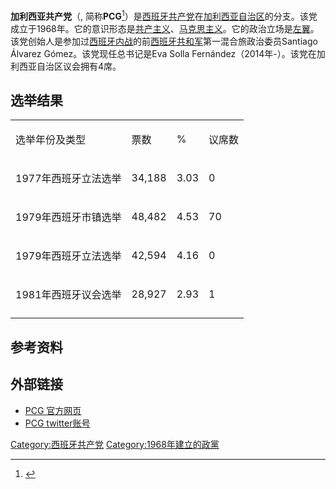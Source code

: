 {{Infobox political party
|name               = 加利西亚共产党
|native_name        = Partido Comunista de Galicia
|lang1              = 
|name_lang1         = 
|lang2              = 
|name_lang2         = 
|lang3              = 
|name_lang3         = 
|lang4              = 
|name_lang4         = 
|colorcode          = {{Party_meta/Communist_Party_of_Spain/color}}
|logo               = <!-- 檔案不存在 Pcgllogo.png ，可從英文維基百科取得 -->
|logo_size          = 100px
|leader             = 
|chairman           = 
|president          = 
|secretary_general  = Eva Solla<ref>[http://www.farodevigo.es/galicia/2014/10/04/eva-solla-nueva-lider-partido/1106004.html Eva Solla, nueva líder del Partido Comunista de Galicia.] {{Wayback|url=http://www.farodevigo.es/galicia/2014/10/04/eva-solla-nueva-lider-partido/1106004.html |date=20181024112925 }} Faro de Vigo, [2014-10-04].</ref>
|spokesperson       = 
|leader1_title      = 
|leader1_name       = 
|leader2_title      = 
|leader2_name       = 
|leader3_title      = 
|leader3_name       = 
|slogan             = 
|founder            =   
|founded            = {{start date|1968}}
|dissolved          = 
|merger             = 
|split              = 
|merged             = 
|headquarters       = 
|newspaper          = ''A Voz do Pobo''
|student_wing       = 
|youth_wing         = 
|wing1_title        = 
|wing1              = 
|wing2_title        = 
|wing2              = 
|wing3_title        = 
|wing3              = 
|membership_year    = 
|membership         = 
|ideology           = [[共产主义|共产主义]]<br>加利西亚主义<br>[[共和主义|共和主义]]<br>[[革命社會主義|革命社會主義]]
|national           = [[西班牙共产党|西班牙共产党]]<br>[[联合左翼_(加利西亚)|联合左翼]]
|international      = 
|european           = 
|europarl           = 
|affiliation1_title = 
|affiliation1       =
|colors             = [[红色|红色]]
|seats1_title       = [[加利西亚议会|加利西亚议会]]
|seats1             = {{Composition bar|2|75|hex={{Party_meta/Communist_Party_of_Spain/color}}}}<small>属于[[在潮流中|在潮流中]]<small>
|seats2_title       = [[眾議院_(西班牙)|眾議院]] (加利西亚席位)
|seats2             = {{Composition bar|1|23|hex={{Party_meta/Communist_Party_of_Spain/color}}}}<small>属于[[在潮流中|在潮流中]]<ref>[http://www.lavozdegalicia.es/noticia/galicia/2015/11/15/partidos-marea-consuman-reparto-listas/0003_201511G15P21992.htm Los partidos de En Marea consuman el reparto de listas] {{Wayback|url=http://www.lavozdegalicia.es/noticia/galicia/2015/11/15/partidos-marea-consuman-reparto-listas/0003_201511G15P21992.htm |date=20180710040923 }}.</ref></small>
|seats3_title       = [[參議院_(西班牙)|參議院]] (加利西亚席位)
|seats3             = {{Composition bar|1|18|hex={{Party_meta/Communist_Party_of_Spain/color}}}}<small>属于[[在潮流中|在潮流中]]</small>
|symbol             = 
|website            = {{URL|http://www.pcgalicia.org}}
|country            = 西班牙
|country2           = 
|state              = 加利西亚
}}
'''加利西亚共产党'''（{{lang-gl|Partido Comunista de Galicia}}, 简称'''PCG'''<ref>{{Cite book |url=https://books.google.ru/books?id=UrvjYWRCBLcC |title=A Concise History of Galicia |last=Sharif Gemie |publisher=University of Wales Press |year=2006 |isbn=9780708319895 |pages=第202页 |access-date=2018-10-24 |archive-date=2018-10-24 |archive-url=https://web.archive.org/web/20181024073703/https://books.google.ru/books?id=UrvjYWRCBLcC |dead-url=no }}</ref>）是[[西班牙共产党|西班牙共产党]]在[[加利西亚自治区|加利西亚自治区]]的分支。该党成立于1968年。它的意识形态是[[共产主义|共产主义]]、[[马克思主义|马克思主义]]。它的政治立场是[[左翼|左翼]]。该党创始人是参加过[[西班牙内战|西班牙内战]]的前[[西班牙共和军|西班牙共和军]]第一混合旅政治委员Santiago Álvarez Gómez。该党现任总书记是Eva Solla Fernández（2014年-）。该党在加利西亚自治区议会拥有4席。

==选举结果==
{| border ="1"
| 选举年份及类型
| 票数
| %
| 议席数
|-
| 1977年西班牙立法选举  	
| 34,188
| 3.03
| 0
|-
| 1979年西班牙市镇选举   
| 48,482	
| 4.53
| 70
|-
| 1979年西班牙立法选举 	
| 42,594
| 4.16
| 0
|-
| 1981年西班牙议会选举
| 28,927
| 2.93
| 1
|-
|}

==参考资料==
{{reflist}}

==外部链接==
*[http://www.pcgalicia.org/ PCG 官方网页]{{Wayback|url=http://www.pcgalicia.org/ |date=20181024075208 }}
*[https://twitter.com/PCGalicia/ PCG twitter账号]{{Wayback|url=https://twitter.com/PCGalicia/ |date=20171008045425 }}
{{西班牙共产党}}
[[Category:西班牙共产党|Category:西班牙共产党]]
[[Category:1968年建立的政黨|Category:1968年建立的政黨]]
